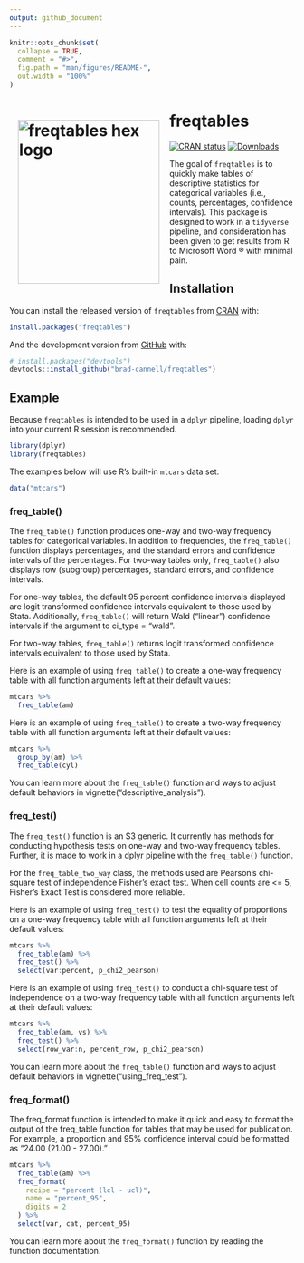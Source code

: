 ```yaml
---
output: github_document
---
```


<!-- README.md is generated from README.Rmd. Please edit that file -->

```r
knitr::opts_chunk$set(
  collapse = TRUE,
  comment = "#>",
  fig.path = "man/figures/README-",
  out.width = "100%"
)
```

# freqtables <img style="padding: 15px;" align="left" src="man/figures/freqtables_hex/freqtables.png" alt="freqtables hex logo" width="250" height="289">

<!-- badges: start -->
[![CRAN status](https://www.r-pkg.org/badges/version/freqtables)](https://cran.r-project.org/package=freqtables)
[![Downloads](http://cranlogs.r-pkg.org/badges/grand-total/freqtables)](https://www.r-pkg.org/pkg/freqtables)
<!-- badges: end -->

The goal of `freqtables` is to quickly make tables of descriptive statistics for categorical variables (i.e., counts, percentages, confidence intervals). This package is designed to work in a `tidyverse` pipeline, and consideration has been given to get results from R to Microsoft Word ® with minimal pain.

## Installation

You can install the released version of `freqtables` from [CRAN](https://CRAN.R-project.org) with:

``` r
install.packages("freqtables")
```

And the development version from [GitHub](https://github.com/) with:

``` r
# install.packages("devtools")
devtools::install_github("brad-cannell/freqtables")
```
## Example

Because `freqtables` is intended to be used in a `dplyr` pipeline, loading `dplyr` into your current R session is recommended.

```r
library(dplyr)
library(freqtables)
```

The examples below will use R's built-in `mtcars` data set.

```r
data("mtcars")
```

### freq_table()

The `freq_table()` function produces one-way and two-way frequency tables for categorical variables. In addition to frequencies, the `freq_table()` function displays percentages, and the standard errors and confidence intervals of the percentages. For two-way tables only, `freq_table()` also displays row (subgroup) percentages, standard errors, and confidence intervals.

For one-way tables, the default 95 percent confidence intervals displayed are logit transformed confidence intervals equivalent to those used by Stata. Additionally, `freq_table()` will return Wald ("linear") confidence intervals if the argument to ci_type = "wald".

For two-way tables, `freq_table()` returns logit transformed confidence intervals equivalent to those used by Stata.

Here is an example of using `freq_table()` to create a one-way frequency table with all function arguments left at their default values:

```r
mtcars %>% 
  freq_table(am)
```

Here is an example of using `freq_table()` to create a two-way frequency table with all function arguments left at their default values:

```r
mtcars %>% 
  group_by(am) %>% 
  freq_table(cyl)
```

You can learn more about the `freq_table()` function and ways to adjust default behaviors in vignette("descriptive_analysis").

### freq_test()

The `freq_test()` function is an S3 generic. It currently has methods for conducting hypothesis tests on one-way and two-way frequency tables. Further, it is made to work in a dplyr pipeline with the `freq_table()` function.

For the `freq_table_two_way` class, the methods used are Pearson's chi-square test of independence Fisher's exact test. When cell counts are <= 5, Fisher's Exact Test is considered more reliable.

Here is an example of using `freq_test()` to test the equality of proportions on a one-way frequency table with all function arguments left at their default values:

```r
mtcars %>%
  freq_table(am) %>%
  freq_test() %>%
  select(var:percent, p_chi2_pearson)
```

Here is an example of using `freq_test()` to conduct a chi-square test of independence on a two-way frequency table with all function arguments left at their default values:

```r
mtcars %>%
  freq_table(am, vs) %>%
  freq_test() %>%
  select(row_var:n, percent_row, p_chi2_pearson)
```

You can learn more about the `freq_table()` function and ways to adjust default behaviors in vignette("using_freq_test").

### freq_format()

The freq_format function is intended to make it quick and easy to format the output of the freq_table function for tables that may be used for publication. For example, a proportion and 95% confidence interval could be formatted as "24.00 (21.00 - 27.00)."

```r
mtcars %>%
  freq_table(am) %>%
  freq_format(
    recipe = "percent (lcl - ucl)",
    name = "percent_95",
    digits = 2
  ) %>%
  select(var, cat, percent_95)
```

You can learn more about the `freq_format()` function by reading the function documentation.




